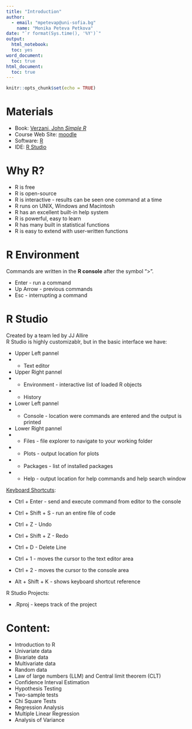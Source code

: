---
title: "Introduction"
author:
  - email: "mpetevap@uni-sofia.bg"
    name: "Monika Peteva Petkova"
date: "`r format(Sys.time(), '%Y')`"
output:
  html_notebook:
  toc: yes
word_document: 
  toc: true
html_document:
  toc: true
---
  
```{r setup, include=FALSE}
knitr::opts_chunk$set(echo = TRUE)
```

# Materials
* Book: [Verzani, John _Simple R_](https://cran.r-project.org/doc/contrib/Verzani-SimpleR.pdf)
* Course Web Site: [moodle](https://learn.fmi.uni-sofia.bg)
* Software: [R](http://www.r-project.org)
* IDE: [R Studio](https://www.rstudio.com/)

# Why R?
* R is free
* R is open-source
* R is interactive - results can be seen one command at a time
* R runs on UNIX, Windows and Macintosh
* R has an excellent built-in help system
* R is powerful, easy to learn 
* R has many built in statistical functions
* R is easy to extend with user-written functions

# R Environment
Commands are written in the **R console** after the symbol ">".

* Enter - run a command
* Up Arrow - previous commands
* Esc - interrupting a command

# R Studio
Created by a team led by JJ Allire <br/>
  R Studio is highly customizablr, but in the basic interface we have:
  
  * Upper Left pannel 
* * Text editor
* Upper Right pannel
* * Environment - interactive list of loaded R objects
* * History
* Lower Left pannel
* * Console - location were commands are entered and the output is printed
* Lower Right pannel
* * Files - file explorer to navigate to your working folder
* * Plots - output location for plots
* * Packages - list of installed packages
* * Help - output location for help commands and help search window

[Keyboard Shortcuts](https://support.rstudio.com/hc/en-us/articles/200711853-Keyboard-Shortcuts):
  
  * Ctrl + Enter - send and execute command from editor to the console
* Ctrl + Shift + S - run an entire file of code

* Ctrl + Z - Undo
* Ctrl + Shift + Z - Redo
* Ctrl + D - Delete Line

* Ctrl + 1 - moves the cursor to the text editor area
* Ctrl + 2 - moves the cursor to the console area

* Alt + Shift + K - shows keyboard shortcut reference

R Studio Projects:
  
  * .Rproj - keeps track of the project


# Content:
* Introduction to R
* Univariate data
* Bivariate data
* Multivariate data
* Random data
* Law of large numbers (LLM) and Central limit theorem (CLT)
* Confidence Interval Estimation
* Hypothesis Testing
* Two-sample tests
* Chi Square Tests
* Regression Analysis
* Multiple Linear Regression
* Analysis of Variance